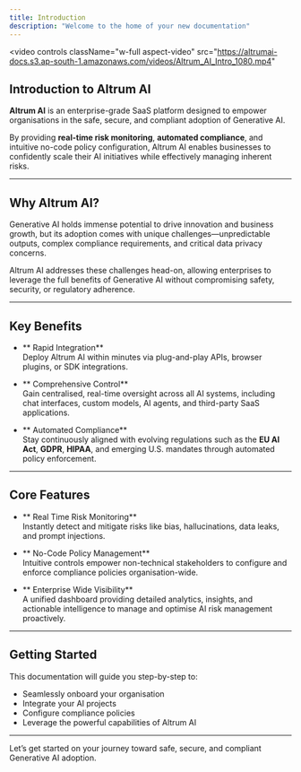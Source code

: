 ```yaml
---
title: Introduction
description: "Welcome to the home of your new documentation"
---
```


<video
  controls
  className="w-full aspect-video"
  src="https://altrumai-docs.s3.ap-south-1.amazonaws.com/videos/Altrum_AI_Intro_1080.mp4"
></video>

## Introduction to Altrum AI

**Altrum AI** is an enterprise-grade SaaS platform designed to empower organisations in the safe, secure, and compliant adoption of Generative AI.

By providing **real-time risk monitoring**, **automated compliance**, and intuitive no-code policy configuration, Altrum AI enables businesses to confidently scale their AI initiatives while effectively managing inherent risks.

---

## Why Altrum AI?

Generative AI holds immense potential to drive innovation and business growth, but its adoption comes with unique challenges—unpredictable outputs, complex compliance requirements, and critical data privacy concerns.

Altrum AI addresses these challenges head-on, allowing enterprises to leverage the full benefits of Generative AI without compromising safety, security, or regulatory adherence.

---

## Key Benefits

- ** Rapid Integration**  
  Deploy Altrum AI within minutes via plug-and-play APIs, browser plugins, or SDK integrations.

- ** Comprehensive Control**  
  Gain centralised, real-time oversight across all AI systems, including chat interfaces, custom models, AI agents, and third-party SaaS applications.

- ** Automated Compliance**  
  Stay continuously aligned with evolving regulations such as the **EU AI Act**, **GDPR**, **HIPAA**, and emerging U.S. mandates through automated policy enforcement.

---

## Core Features

- ** Real Time Risk Monitoring**  
  Instantly detect and mitigate risks like bias, hallucinations, data leaks, and prompt injections.

- ** No-Code Policy Management**  
  Intuitive controls empower non-technical stakeholders to configure and enforce compliance policies organisation-wide.

- ** Enterprise Wide Visibility**  
  A unified dashboard providing detailed analytics, insights, and actionable intelligence to manage and optimise AI risk management proactively.

---

## Getting Started

This documentation will guide you step-by-step to:

- Seamlessly onboard your organisation  
- Integrate your AI projects  
- Configure compliance policies  
- Leverage the powerful capabilities of Altrum AI

---

Let’s get started on your journey toward safe, secure, and compliant Generative AI adoption.
